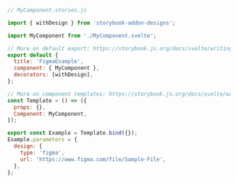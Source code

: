 ```js
// MyComponent.stories.js

import { withDesign } from 'storybook-addon-designs';

import MyComponent from './MyComponent.svelte';

// More on default export: https://storybook.js.org/docs/svelte/writing-stories/introduction#default-export
export default {
  title: 'FigmaExample',
  component: { MyComponent },
  decorators: [withDesign],
};

// More on component templates: https://storybook.js.org/docs/svelte/writing-stories/introduction#using-args
const Template = () => ({
  props: {},
  Component: MyComponent,
});

export const Example = Template.bind({});
Example.parameters = {
  design: {
    type: 'figma',
    url: 'https://www.figma.com/file/Sample-File',
  },
};
```